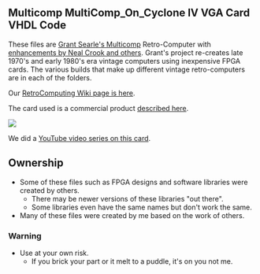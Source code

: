 == Multicomp MultiComp_On_Cyclone IV VGA Card VHDL Code ==

These files are [http://searle.hostei.com/grant/Multicomp/index.html Grant Searle's Multicomp] Retro-Computer with [https://github.com/nealcrook/multicomp6809/wiki enhancements by Neal Crook and others]. Grant's project re-creates late 1970's and early 1980's era vintage computers using inexpensive FPGA cards. The various builds that make up different vintage retro-computers are in each of the folders.

Our [http://land-boards.com/blwiki/index.php?title=RetroComputing RetroComputing Wiki page is here].

The card used is a commercial product [http://land-boards.com/blwiki/index.php?title=Cyclone_IV_FPGA_EP4CE6E22C8N_Development_Board_USB_V2 described here].

<img src="http://land-boards.com/blwiki/images/2/2c/EP4-FPGA-VGA.jpg"></img>

We did a [https://www.youtube.com/watch?v=hwnvghxc5nU YouTube video series on this card].

== Ownership ==

* Some of these files such as FPGA designs and software libraries were created by others.
** There may be newer versions of these libraries "out there".
** Some libraries even have the same names but don't work the same.
* Many of these files were created by me based on the work of others.

=== Warning ===

* Use at your own risk.
** If you brick your part or it melt to a puddle, it's on you not me.
